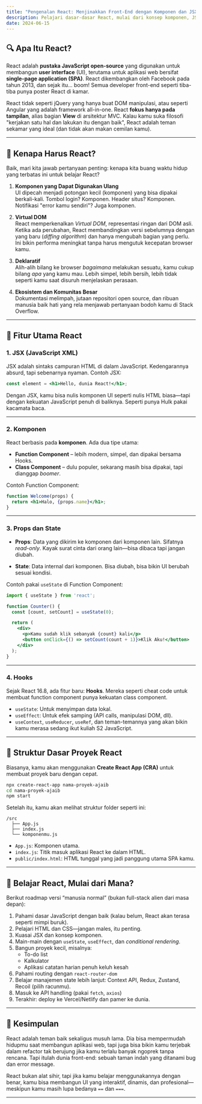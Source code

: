 ```yaml
---
title: "Pengenalan React: Menjinakkan Front-End dengan Komponen dan JSX"
description: Pelajari dasar-dasar React, mulai dari konsep komponen, JSX, state, hingga hooks, dalam panduan lengkap dan menyebalkan ini.
date: 2024-06-15
---
```



## 🔍 Apa Itu React?

React adalah **pustaka JavaScript open-source** yang digunakan untuk membangun **user interface** (UI), terutama untuk aplikasi web bersifat **single-page application (SPA)**. React dikembangkan oleh Facebook pada tahun 2013, dan sejak itu... boom! Semua developer front-end seperti tiba-tiba punya poster React di kamar.

React tidak seperti jQuery yang hanya buat DOM manipulasi, atau seperti Angular yang adalah framework all-in-one. React **fokus hanya pada tampilan**, alias bagian **View** di arsitektur MVC. Kalau kamu suka filosofi "kerjakan satu hal dan lakukan itu dengan baik", React adalah teman sekamar yang ideal (dan tidak akan makan cemilan kamu).

---

## 🧠 Kenapa Harus React?

Baik, mari kita jawab pertanyaan penting: kenapa kita buang waktu hidup yang terbatas ini untuk belajar React?

1. **Komponen yang Dapat Digunakan Ulang**  
   UI dipecah menjadi potongan kecil (komponen) yang bisa dipakai berkali-kali. Tombol login? Komponen. Header situs? Komponen. Notifikasi "error kamu sendiri"? Juga komponen.

2. **Virtual DOM**  
   React memperkenalkan *Virtual DOM*, representasi ringan dari DOM asli. Ketika ada perubahan, React membandingkan versi sebelumnya dengan yang baru (*diffing algorithm*) dan hanya mengubah bagian yang perlu. Ini bikin performa meningkat tanpa harus mengutuk kecepatan browser kamu.

3. **Deklaratif**  
   Alih-alih bilang ke browser *bagaimana* melakukan sesuatu, kamu cukup bilang *apa* yang kamu mau. Lebih simpel, lebih bersih, lebih tidak seperti kamu saat disuruh menjelaskan perasaan.

4. **Ekosistem dan Komunitas Besar**  
   Dokumentasi melimpah, jutaan repositori open source, dan ribuan manusia baik hati yang rela menjawab pertanyaan bodoh kamu di Stack Overflow.

---

## 🧩 Fitur Utama React

### 1. JSX (JavaScript XML)  
JSX adalah sintaks campuran HTML di dalam JavaScript. Kedengarannya absurd, tapi sebenarnya nyaman. Contoh JSX:

```jsx
const element = <h1>Hello, dunia React!</h1>;
```

Dengan JSX, kamu bisa nulis komponen UI seperti nulis HTML biasa—tapi dengan kekuatan JavaScript penuh di baliknya. Seperti punya Hulk pakai kacamata baca.

---

### 2. Komponen

React berbasis pada **komponen**. Ada dua tipe utama:
- **Function Component** – lebih modern, simpel, dan dipakai bersama Hooks.
- **Class Component** – dulu populer, sekarang masih bisa dipakai, tapi dianggap *boomer*.

Contoh Function Component:

```jsx
function Welcome(props) {
  return <h1>Halo, {props.name}</h1>;
}
```

---

### 3. Props dan State

- **Props**: Data yang dikirim ke komponen dari komponen lain. Sifatnya *read-only*. Kayak surat cinta dari orang lain—bisa dibaca tapi jangan diubah.
  
- **State**: Data internal dari komponen. Bisa diubah, bisa bikin UI berubah sesuai kondisi.

Contoh pakai `useState` di Function Component:

```jsx
import { useState } from 'react';

function Counter() {
  const [count, setCount] = useState(0);

  return (
    <div>
      <p>Kamu sudah klik sebanyak {count} kali</p>
      <button onClick={() => setCount(count + 1)}>Klik Aku!</button>
    </div>
  );
}
```

---

### 4. Hooks

Sejak React 16.8, ada fitur baru: **Hooks**. Mereka seperti cheat code untuk membuat function component punya kekuatan class component.

- `useState`: Untuk menyimpan data lokal.
- `useEffect`: Untuk efek samping (API calls, manipulasi DOM, dll).
- `useContext`, `useReducer`, `useRef`, dan teman-temannya yang akan bikin kamu merasa sedang ikut kuliah S2 JavaScript.

---

## 🧭 Struktur Dasar Proyek React

Biasanya, kamu akan menggunakan **Create React App (CRA)** untuk membuat proyek baru dengan cepat.

```bash
npx create-react-app nama-proyek-ajaib
cd nama-proyek-ajaib
npm start
```

Setelah itu, kamu akan melihat struktur folder seperti ini:

```
/src
  ├── App.js
  ├── index.js
  └── komponenmu.js
```

- `App.js`: Komponen utama.
- `index.js`: Titik masuk aplikasi React ke dalam HTML.
- `public/index.html`: HTML tunggal yang jadi panggung utama SPA kamu.

---

## 🧪 Belajar React, Mulai dari Mana?

Berikut roadmap versi “manusia normal” (bukan full-stack alien dari masa depan):

1. Pahami dasar JavaScript dengan baik (kalau belum, React akan terasa seperti mimpi buruk).
2. Pelajari HTML dan CSS—jangan males, itu penting.
3. Kuasai JSX dan konsep komponen.
4. Main-main dengan `useState`, `useEffect`, dan *conditional rendering*.
5. Bangun proyek kecil, misalnya:
   - To-do list
   - Kalkulator
   - Aplikasi catatan harian penuh keluh kesah
6. Pahami routing dengan `react-router-dom`
7. Belajar manajemen state lebih lanjut: Context API, Redux, Zustand, Recoil (pilih racunmu).
8. Masuk ke API handling (pakai `fetch`, `axios`)
9. Terakhir: deploy ke Vercel/Netlify dan pamer ke dunia.

---

## 🚪 Kesimpulan

React adalah teman baik sekaligus musuh lama. Dia bisa mempermudah hidupmu saat membangun aplikasi web, tapi juga bisa bikin kamu terjebak dalam refactor tak berujung jika kamu terlalu banyak ngoprek tanpa rencana. Tapi itulah dunia front-end: sebuah taman indah yang ditanami bug dan error message.

React bukan alat sihir, tapi jika kamu belajar menggunakannya dengan benar, kamu bisa membangun UI yang interaktif, dinamis, dan profesional—meskipun kamu masih lupa bedanya `==` dan `===`.

---
